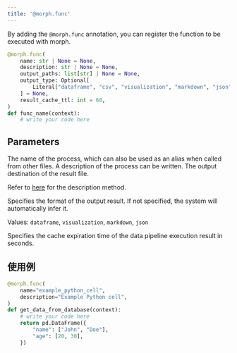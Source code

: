```yaml
---
title: '@morph.func'
---
```


By adding the `@morph.func` annotation, you can register the function to be executed with morph.

```python
@morph.func(
    name: str | None = None,
    description: str | None = None,
    output_paths: list[str] | None = None,
    output_type: Optional[
        Literal["dataframe", "csv", "visualization", "markdown", "json"]
    ] = None,
    result_cache_ttl: int = 60,
)
def func_name(context):
	# write your code here
```

## Parameters

<ParamField body="name" type="string" default="Function name">
The name of the process, which can also be used as an alias when called from other files.
</ParamField>

<ParamField body="description" type="string">
A description of the process can be written.
</ParamField>

<ParamField body="output_paths" type="array: string" default="['/tmp/morph/{name}/{now()}{ext()}']">
The output destination of the result file.

Refer to [here](/reference/en/framework/output-paths) for the description method.
</ParamField>

<ParamField body="output_type" type="string">
Specifies the format of the output result. If not specified, the system will automatically infer it.

Values: `dataframe`, `visualization`, `markdown`, `json`
</ParamField>

<ParamField body="result_cache_ttl" type="integer" default="60">
Specifies the cache expiration time of the data pipeline execution result in seconds.
</ParamField>

## 使用例

```python
@morph.func(
    name="example_python_cell",
    description="Example Python cell",
)
def get_data_from_database(context):
    # write your code here
	return pd.DataFrame({
        "name": ["John", "Doe"],
        "age": [20, 30],
    })
```